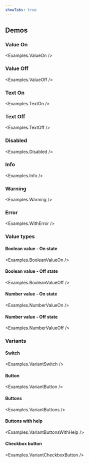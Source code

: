```yaml
---
showTabs: true
---
```



## Demos

### Value On

<Examples.ValueOn />

### Value Off

<Examples.ValueOff />

### Text On

<Examples.TextOn />

### Text Off

<Examples.TextOff />

### Disabled

<Examples.Disabled />

### Info

<Examples.Info />

### Warning

<Examples.Warning />

### Error

<Examples.WithError />

### Value types

#### Boolean value - On state

<Examples.BooleanValueOn />

#### Boolean value - Off state

<Examples.BooleanValueOff />

#### Number value - On state

<Examples.NumberValueOn />

#### Number value - Off state

<Examples.NumberValueOff />

### Variants

#### Switch

<Examples.VariantSwitch />

#### Button

<Examples.VariantButton />

#### Buttons

<Examples.VariantButtons />

#### Buttons with help

<Examples.VariantButtonsWithHelp />

<VisibleWhenVisualTest>
  <Examples.VariantButtonsWithoutLabel />
</VisibleWhenVisualTest>

#### Checkbox button

<Examples.VariantCheckboxButton />
